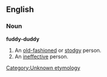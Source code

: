 ==English==

===Noun===
'''fuddy-duddy'''

# An [[old-fashioned]] or [[stodgy]] person.
# An [[ineffective]] person.

[[Category:Unknown etymology]]<!--SOED-->
